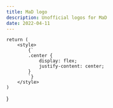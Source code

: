 ```yaml
---
title: MaD logo
description: Unofficial logos for MaD
date: 2022-04-11
---
```


    return (
        <style>
            {`
            .center {
                display: flex;
                justify-content: center;
            }
            `}
        </style>
    )
}

<Style />

<div class="center">
![Unofficial MaD logo](./logo.svg)
</div>

<div class="center">
Licensed under the MIT License

More info [here](https://github.com/Its-Just-Nans/website-articles/blob/main/logo-mad/)
</div>